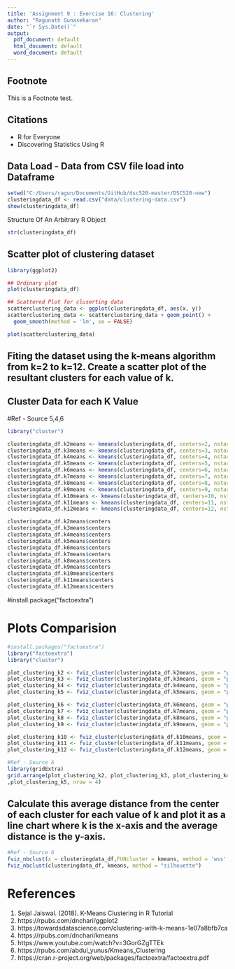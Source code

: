```yaml
---
title: 'Assignment 9 : Exercise 16: Clustering'
author: "Ragunath Gunasekaran"
date: "`r Sys.Date()`"
output:
  pdf_document: default
  html_document: default
  word_document: default
---
```



## Footnote
This is a Footnote test.

## Citations

* R for Everyone
* Discovering Statistics Using R

##  Data Load - Data from CSV file load into Dataframe

```r
setwd("C:/Users/ragun/Documents/GitHub/dsc520-master/DSC520-new")
clusteringdata_df <- read.csv("data/clustering-data.csv")
show(clusteringdata_df)
```

Structure Of An Arbitrary R Object

```r
str(clusteringdata_df)
```

##  Scatter plot of clustering dataset

```r

library(ggplot2)

## Ordinary plot
plot(clusteringdata_df)

## Scattered Plot for cluserting data
scatterclustering_data <- ggplot(clusteringdata_df, aes(x, y))
scatterclustering_data <- scatterclustering_data + geom_point() +
  geom_smooth(method = 'lm', se = FALSE) 

plot(scatterclustering_data)

```


## Fiting the dataset using the k-means algorithm from k=2 to k=12. Create a scatter plot of the resultant clusters for each value of k.

##  Cluster Data for each K Value
#Ref - Source 5,4,6
```r

library("cluster")

clusteringdata_df.k2means <- kmeans(clusteringdata_df, centers=2, nstart = 25)
clusteringdata_df.k3means <- kmeans(clusteringdata_df, centers=3, nstart = 25)
clusteringdata_df.k4means <- kmeans(clusteringdata_df, centers=4, nstart = 25)
clusteringdata_df.k5means <- kmeans(clusteringdata_df, centers=5, nstart = 25)
clusteringdata_df.k6means <- kmeans(clusteringdata_df, centers=6, nstart = 25)
clusteringdata_df.k7means <- kmeans(clusteringdata_df, centers=7, nstart = 25)
clusteringdata_df.k8means <- kmeans(clusteringdata_df, centers=8, nstart = 25)
clusteringdata_df.k9means <- kmeans(clusteringdata_df, centers=9, nstart = 25)
clusteringdata_df.k10means <- kmeans(clusteringdata_df, centers=10, nstart = 25)
clusteringdata_df.k11means <- kmeans(clusteringdata_df, centers=11, nstart = 25)
clusteringdata_df.k12means <- kmeans(clusteringdata_df, centers=12, nstart = 25)

clusteringdata_df.k2means$centers
clusteringdata_df.k3means$centers
clusteringdata_df.k4means$centers
clusteringdata_df.k5means$centers
clusteringdata_df.k6means$centers
clusteringdata_df.k7means$centers
clusteringdata_df.k8means$centers
clusteringdata_df.k9means$centers
clusteringdata_df.k10means$centers
clusteringdata_df.k11means$centers
clusteringdata_df.k12means$centers
```


#install.package("factoextra")


# Plots Comparision


```r
#install.packages("factoextra")
library("factoextra")
library("cluster")

plot_clustering_k2 <- fviz_cluster(clusteringdata_df.k2means, geom = "point", data = clusteringdata_df) + ggtitle("k = 2")
plot_clustering_k3 <- fviz_cluster(clusteringdata_df.k3means, geom = "point",  data = clusteringdata_df) + ggtitle("k = 3")
plot_clustering_k4 <- fviz_cluster(clusteringdata_df.k4means, geom = "point",  data = clusteringdata_df) + ggtitle("k = 4")
plot_clustering_k5 <- fviz_cluster(clusteringdata_df.k5means, geom = "point",  data = clusteringdata_df) + ggtitle("k = 5")

plot_clustering_k6 <- fviz_cluster(clusteringdata_df.k6means, geom = "point", data = clusteringdata_df) + ggtitle("k = 6")
plot_clustering_k7 <- fviz_cluster(clusteringdata_df.k7means, geom = "point",  data = clusteringdata_df) + ggtitle("k = 7")
plot_clustering_k8 <- fviz_cluster(clusteringdata_df.k8means, geom = "point",  data = clusteringdata_df) + ggtitle("k = 8")
plot_clustering_k9 <- fviz_cluster(clusteringdata_df.k9means, geom = "point",  data = clusteringdata_df) + ggtitle("k = 9")

plot_clustering_k10 <- fviz_cluster(clusteringdata_df.k10means, geom = "point", data = clusteringdata_df) + ggtitle("k = 10")
plot_clustering_k11 <- fviz_cluster(clusteringdata_df.k11means, geom = "point",  data = clusteringdata_df) + ggtitle("k = 11")
plot_clustering_k12 <- fviz_cluster(clusteringdata_df.k12means, geom = "point",  data = clusteringdata_df) + ggtitle("k = 12")

#Ref - Source 6
library(gridExtra)
grid.arrange(plot_clustering_k2, plot_clustering_k3, plot_clustering_k4
,plot_clustering_k5, nrow = 4)

```

## Calculate this average distance from the center of each cluster for each value of k and plot it as a line chart where k is the x-axis and the average distance is the y-axis.


```r
#Ref - Source 6
fviz_nbclust(x = clusteringdata_df,FUNcluster = kmeans, method = 'wss' )
fviz_nbclust(clusteringdata_df, kmeans, method = "silhouette")
```




# References
1.  Sejal Jaiswal. (2018). K-Means Clustering in R Tutorial
2.  https://rpubs.com/dnchari/ggplot2
3.  https://towardsdatascience.com/clustering-with-k-means-1e07a8bfb7ca
4.  https://rpubs.com/dnchari/kmeans
5.  https://www.youtube.com/watch?v=3GorGZgTTEk
6.  https://rpubs.com/abdul_yunus/Kmeans_Clustering
7.  https://cran.r-project.org/web/packages/factoextra/factoextra.pdf

